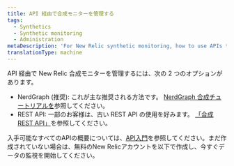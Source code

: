 ```yaml
---
title: API 経由で合成モニターを管理する
tags:
  - Synthetics
  - Synthetic monitoring
  - Administration
metaDescription: 'For New Relic synthetic monitoring, how to use APIs to manage monitors.'
translationType: machine
---
```


API 経由で New Relic 合成モニターを管理するには、次の 2 つのオプションがあります。

* NerdGraph (推奨): これが主な推奨される方法です。 [NerdGraph 合成チュートリアルを](/docs/apis/nerdgraph/examples/nerdgraph-synthetics-tutorial)参照してください。
* REST API: 一部のお客様は、古い REST API の使用を好みます。 [「合成 REST API」](/docs/apis/synthetics-rest-api/monitor-examples/manage-synthetics-monitors-rest-api)を参照してください。

入手可能なすべてのAPIの概要については、[API入門](/docs/apis/getting-started/introduction-new-relic-apis)を参照してください。まだ作成されていない場合は、無料のNew Relicアカウントを以下で作成し、今すぐデータの監視を開始してください。

<InlineSignup/>